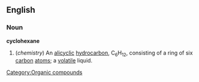 ==English==
===Noun===
'''cyclohexane'''
{{wikipedia}}
#(''chemistry'') An [[alicyclic]] [[hydrocarbon]], C<sub>6</sub>H<sub>12</sub>, consisting of a ring of six [[carbon]] [[atom]]s; a [[volatile]] liquid.
[[Category:Organic compounds]]